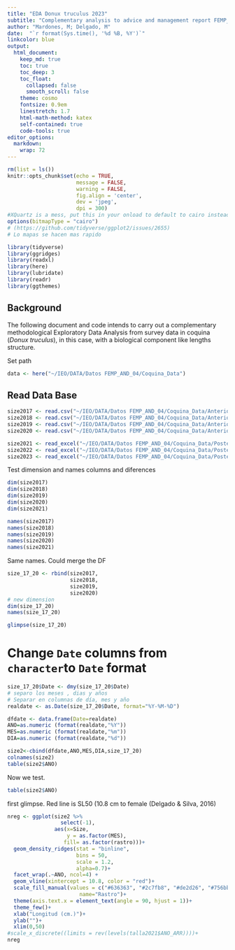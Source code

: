 ```yaml
---
title: "EDA Donux truculus 2023"
subtitle: "Complementary analysis to advice and management report FEMP_AND_04"
author: "Mardones, M; Delgado, M"
date:  "`r format(Sys.time(), '%d %B, %Y')`"
linkcolor: blue
output:
  html_document:
    keep_md: true
    toc: true
    toc_deep: 3
    toc_float:
      collapsed: false
      smooth_scroll: false
    theme: cosmo
    fontsize: 0.9em
    linestretch: 1.7
    html-math-method: katex
    self-contained: true
    code-tools: true
editor_options: 
  markdown: 
    wrap: 72
---
```


```r
rm(list = ls())
knitr::opts_chunk$set(echo = TRUE,
                      message = FALSE,
                      warning = FALSE,
                      fig.align = 'center',
                      dev = 'jpeg',
                      dpi = 300)
#XQuartz is a mess, put this in your onload to default to cairo instead
options(bitmapType = "cairo") 
# (https://github.com/tidyverse/ggplot2/issues/2655)
# Lo mapas se hacen mas rapido
```


```r
library(tidyverse)
library(ggridges)
library(readxl)
library(here)
library(lubridate)
library(readr)
library(ggthemes)
```

## Background


The following document and code intends to carry out a complementary
methodological Exploratory Data Analysis from survey data in coquina (*Donux truculus*), in this case, with a biological component like lengths structure.


Set path

```r
data <- here("~/IEO/DATA/Datos FEMP_AND_04/Coquina_Data")
```

## Read Data Base

```r
size2017 <- read.csv("~/IEO/DATA/Datos FEMP_AND_04/Coquina_Data/Anterior a 2020/data_ieo_2017_def.csv", sep = ";")
size2018 <- read.csv("~/IEO/DATA/Datos FEMP_AND_04/Coquina_Data/Anterior a 2020/data_ieo_2018_def.csv", sep = ";")
size2019 <- read.csv("~/IEO/DATA/Datos FEMP_AND_04/Coquina_Data/Anterior a 2020/data_ieo_2019_def.csv", sep = ";")
size2020 <- read.csv("~/IEO/DATA/Datos FEMP_AND_04/Coquina_Data/Anterior a 2020/data_ieo_2020_def.csv", sep = ";")

size2021 <- read_excel("~/IEO/DATA/Datos FEMP_AND_04/Coquina_Data/Posterior 2020/Data_size_Coquina_2021.xlsx", sheet = "Coquina_donax")
size2022 <- read_excel("~/IEO/DATA/Datos FEMP_AND_04/Coquina_Data/Posterior 2020/Data_size_Coquina_2022.xlsx",  sheet = "Coquina_donax")
size2023 <- read_excel("~/IEO/DATA/Datos FEMP_AND_04/Coquina_Data/Posterior 2020/Data_size_Coquina_2023.xlsx",  sheet = "Coquina_Donax")
```

Test dimension and names columns and diferences

```r
dim(size2017)
dim(size2018)
dim(size2019)
dim(size2020)
dim(size2021)

```


```r
names(size2017)
names(size2018)
names(size2019)
names(size2020)
names(size2021)

```

Same names. Could merge the DF
```r
size_17_20 <- rbind(size2017,
                    size2018,
                    size2019,
                    size2020)
# new dimension
dim(size_17_20)
names(size_17_20)
```

```r
glimpse(size_17_20)
```
# Change `Date` columns from `character`to `Date` format

```r
size_17_20$Date <- dmy(size_17_20$Date)
# separo los meses , dias y años
# Separar en columnas de día, mes y año
realdate <- as.Date(size_17_20$Date, format="%Y-%M-%D")

dfdate <- data.frame(Date=realdate)
ANO=as.numeric (format(realdate,"%Y"))
MES=as.numeric (format(realdate,"%m"))
DIA=as.numeric (format(realdate,"%d"))

size2<-cbind(dfdate,ANO,MES,DIA,size_17_20)
colnames(size2)
table(size2$ANO)

```

Now we test.
```r
table(size2$ANO)
```

first glimpse. Red line is SL50 (10.8 cm to female (Delgado & Silva, 2016)
```r
nreg <- ggplot(size2 %>% 
                 select(-1), 
               aes(x=Size, 
                   y = as.factor(MES),
                  fill= as.factor(rastro)))+
  geom_density_ridges(stat = "binline", 
                      bins = 50, 
                      scale = 1.2,
                      alpha=0.7)+
  facet_wrap(.~ANO, ncol=4) +
  geom_vline(xintercept = 10.8, color = "red")+
  scale_fill_manual(values = c("#636363", "#2c7fb8", "#de2d26", "#756bb1", "#2ca25f"),
                       name="Rastro")+
  theme(axis.text.x = element_text(angle = 90, hjust = 1))+
  theme_few()+
  xlab("Longitud (cm.)")+
  ylab("")+
  xlim(0,50)
#scale_x_discrete((limits = rev(levels(talla2021$ANO_ARR))))+
nreg
```
